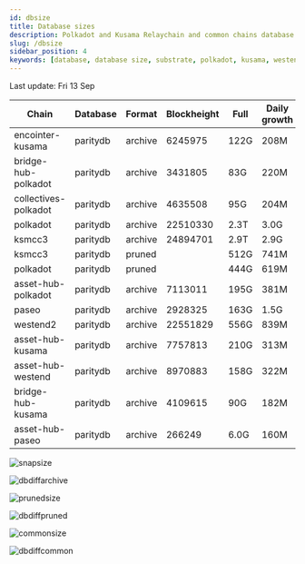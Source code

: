 ```yaml
---
id: dbsize
title: Database sizes
description: Polkadot and Kusama Relaychain and common chains database sizes
slug: /dbsize
sidebar_position: 4
keywords: [database, database size, substrate, polkadot, kusama, westend]
---
```



Last update: Fri 13 Sep

| Chain    | Database   | Format | Blockheight | Full         | Daily growth |
| ------------------------| ----------- | -------- | ------- | ---------- | ----- | 
| encointer-kusama | paritydb | archive | 6245975 | 122G | 208M |
| bridge-hub-polkadot | paritydb | archive | 3431805 | 83G | 220M |
| collectives-polkadot | paritydb | archive | 4635508 | 95G | 204M |
| polkadot | paritydb | archive | 22510330 | 2.3T | 3.0G |
| ksmcc3 | paritydb | archive | 24894701 | 2.9T | 2.9G |
| ksmcc3 | paritydb | pruned |  | 512G | 741M |
| polkadot | paritydb | pruned |  | 444G | 619M |
| asset-hub-polkadot | paritydb | archive | 7113011 | 195G | 381M |
| paseo | paritydb | archive | 2928325 | 163G | 1.5G |
| westend2 | paritydb | archive | 22551829 | 556G | 839M |
| asset-hub-kusama | paritydb | archive | 7757813 | 210G | 313M |
| asset-hub-westend | paritydb | archive | 8970883 | 158G | 322M |
| bridge-hub-kusama | paritydb | archive | 4109615 | 90G | 182M |
| asset-hub-paseo | paritydb | archive | 266249 | 6.0G | 160M |

![snapsize](/img/archivesize.png)

![dbdiffarchive](/img/dbdiffrelay.png)

![prunedsize](/img/prunedsize.png)

![dbdiffpruned](/img/dbdiffpruned.png)

![commonsize](/img/commonsize.png)

![dbdiffcommon](/img/dbdiffcommon.png)
